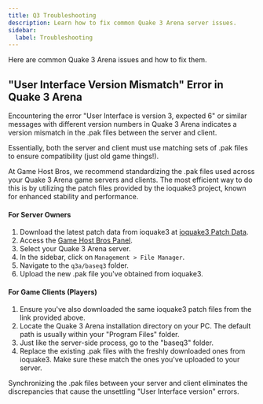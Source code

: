```yaml
---
title: Q3 Troubleshooting
description: Learn how to fix common Quake 3 Arena server issues.
sidebar:
  label: Troubleshooting
---
```


Here are common Quake 3 Arena issues and how to fix them.

## "User Interface Version Mismatch" Error in Quake 3 Arena

Encountering the error "User Interface is version 3, expected 6" or similar messages with different version numbers in Quake 3 Arena indicates a version mismatch in the .pak files between the server and client.

Essentially, both the server and client must use matching sets of .pak files to ensure compatibility (just old game things!).

At Game Host Bros, we recommend standardizing the .pak files used across your Quake 3 Arena game servers and clients. The most efficient way to do this is by utilizing the patch files provided by the ioquake3 project, known for enhanced stability and performance.

#### For Server Owners

1. Download the latest patch data from ioquake3 at [ioquake3 Patch Data](https://ioquake3.org/extras/patch-data/).
2. Access the [Game Host Bros Panel](https://panel.gamehostbros.com/).
3. Select your Quake 3 Arena server.
4. In the sidebar, click on `Management > File Manager`.
5. Navigate to the `q3a/baseq3` folder.
6. Upload the new .pak file you've obtained from ioquake3.

#### For Game Clients (Players)

1. Ensure you've also downloaded the same ioquake3 patch files from the link provided above.
2. Locate the Quake 3 Arena installation directory on your PC. The default path is usually within your "Program Files" folder.
3. Just like the server-side process, go to the "baseq3" folder.
4. Replace the existing .pak files with the freshly downloaded ones from ioquake3. Make sure these match the ones you've uploaded to your server.

Synchronizing the .pak files between your server and client eliminates the discrepancies that cause the unsettling "User Interface version" errors.